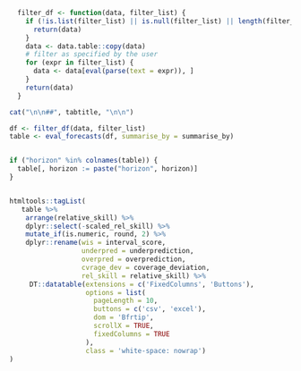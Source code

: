 ```r
  filter_df <- function(data, filter_list) {
    if (!is.list(filter_list) || is.null(filter_list) || length(filter_list) == 0) {
      return(data)
    }
    data <- data.table::copy(data)
    # filter as specified by the user
    for (expr in filter_list) {
      data <- data[eval(parse(text = expr)), ]
    }
    return(data)
  }
```


```r
cat("\n\n##", tabtitle, "\n\n")

df <- filter_df(data, filter_list)
table <- eval_forecasts(df, summarise_by = summarise_by)


if ("horizon" %in% colnames(table)) {
  table[, horizon := paste("horizon", horizon)]
}


htmltools::tagList(
   table %>%
    arrange(relative_skill) %>%
    dplyr::select(-scaled_rel_skill) %>%
    mutate_if(is.numeric, round, 2) %>%
    dplyr::rename(wis = interval_score,
                  underpred = underprediction,
                  overpred = overprediction,
                  cvrage_dev = coverage_deviation,
                  rel_skill = relative_skill) %>%
     DT::datatable(extensions = c('FixedColumns', 'Buttons'),
                   options = list(
                     pageLength = 10,
                     buttons = c('csv', 'excel'),
                     dom = 'Bfrtip',
                     scrollX = TRUE,
                     fixedColumns = TRUE
                   ), 
                   class = 'white-space: nowrap')
)

```



